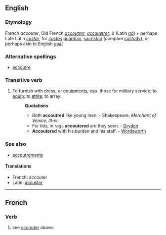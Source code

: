 ==English==

===Etymology===
French ''accouter'', Old French ''[[accoutrer]]'', ''[[accoustrer]]''; ''à'' (Latin ''[[ad]]'') + perhaps Late Latin ''[[custor]]'', for ''[[custos]]'' [[guardian]], [[sacristan]] (compare [[custody]]), or perhaps akin to English ''[[guilt]]''

===Alternative spellings===
*[[accoutre]]

===Transitive verb===
{{en-infl-reg-consonant|accouter||}}
# To furnish with dress, or [[equipments]], esp. those for military service; to [[equip]]; to [[attire]]; to array.
#:'''Quotations'''
#:*Both '''accoutred''' like young men. - Shakespeare, ''Merchant of Venice, III-iv''
#:*For this, in rags '''accoutered''' are they seen. - [[Dryden]]
#:*'''Accoutered''' with his burden and his staff. - [[Wordsworth]]

===See also===
*[[accoutrements]]

====Translations====
*French: accouter
*Latin: [[accustor]]

----

==French==
===Verb===
<!--Isn't the conjugation a bit different?-->
# see [[accouter]] above.